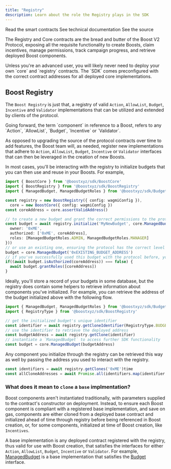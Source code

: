 ```yaml
---
title: "Registry"
description: Learn about the role the Registry plays in the SDK
---
```



<SDKDisclaimer />

<CardGroup cols={3}>
  <Card title="Smart Contract" icon="file-contract" href="https://github.com/rabbitholegg/boost-protocol/blob/main/packages/evm/contracts/BoostRegistry.sol">
    Read the smart contracts
  </Card>
  <Card title="Typedoc" icon="file-lines" href="https://boost-protocol.vercel.app/classes/BoostRegistry.html">See technical documentation</Card>
  <Card title="SDK Implementation" icon="file-code" href="https://github.com/rabbitholegg/boost-protocol/blob/main/packages/sdk/src/BoostCore.ts">
    See the source
  </Card>
</CardGroup>

The Registry and Core contracts are the bread and butter of the Boost V2 Protocol, exposing all the requisite functionality to create Boosts, claim incentives, manage permissions, track campaign progress, and retrieve deployed Boost components.

<Tip>
  Unless you're an advanced user, you will likely never need to deploy your own `core` and `registry` contracts. The `SDK` comes preconfigured with the correct contract addresses for all deployed core implementations.
</Tip>

## Boost Registry

The `Boost Registry` is just that, a registry of valid `Action`, `AllowList`, `Budget`, `Incentive` and `Validator` implementations that can be utilized and extended by clients of the protocol.

<Tip>
  Going forward, the term `component` in reference to a Boost, refers to any `Action`, `AllowList`, `Budget`, `Incentive` or `Validator`.
</Tip>

As opposed to upgrading the source of the protocol contracts over time to add features, the Boost team will, as needed, register new implementations that adhere to `Action`, `AllowList`, `Budget`, `Incentive` or `Validator` interfaces that can then be leveraged in the creation of new Boosts.

In most cases, you'll be interacting with the registry to initialize budgets that you can then use and reuse in your Boosts. For example,

```ts
import { BoostCore } from '@boostxyz/sdk/BoostCore'
import { BoostRegistry } from '@boostxyz/sdk/BoostRegistry'
import { ManagedBudget, ManagedBudgetRoles } from '@boostxyz/sdk/Budgets/ManagedBudget'

const registry = new BoostRegistry({ config: wagmiConfig }),
  core = new BoostCore({ config: wagmiConfig })
const coreAddress = core.assertValidAddress()

// to create a new budget and grant the correct permissions to the protocol
const budget = await registry.initialize('MyNewBudget', core.ManagedBudget({
  owner: '0xME',
  authorized: ['0xME', coreAddress],
  roles: [ManagedBudgetRoles.ADMIN, ManagedBudgetRoles.MANAGER]
}))
// or use an existing one, ensuring the protocol has the correct level of access
budget = core.ManagedBudget('0xEXISTING_BUDGET_ADDRESS')
// if you've successfully used this budget with the protocol before, you won't need to do this
if((await budget.isAuthorized(coreAddress)) === false) {
  await budget.grantRoles([coreAddress])
}
```

Ideally, you'll store a record of your budgets in some database, but the registry does contain some helpers to retrieve information about components you've initialized. For example, you can retrieve the address of the budget initialized above with the following flow.

```ts
import { ManagedBudget, ManagedBudgetRoles } from '@boostxyz/sdk/Budgets/ManagedBudget'
import { RegistryType } from '@boostxyz/sdk/BoostRegistry'

// get the initialized budget's unique identifier
const identifier = await registry.getCloneIdentifier(RegistryType.BUDGET, ManagedBudget.BASE, '0xME', "MyNewBudget")
// use the identifier to retrieve the deployed address
const budgetAddress = await registry.getClone(identifier)
// instantiate a `ManagedBudget` to access further SDK functionality
const budget = core.ManagedBudget(budgetAddress)
```

Any component you initialize through the registry can be retrieved this way as well by passing the address you used to interact with the registry.

[//]: # (TODO: should we add an SDK abstraction to instantiate all SDK components from a list of addreses?)

```ts
const identifiers = await registry.getClones('0xME')time
const allCloneAddresses = await Promise.all(identifiers.map(identifier => registry.getClone(identifier)))
```

### What does it mean to `clone` a `base` implmentation?

Boost components aren't instantiated traditionally, with parameters supplied to the contract's constructor on deployment. Instead, to ensure each Boost component is compliant with a registered base implementation, and save on gas, components are either cloned from a deployed base contract and initialized ahead of time through registry before being referenced in Boost creation, or, for some components, initialized at time of Boost creation, like `Incentives`.

A base implementation is any deployed contract registered with the registry, thus valid for use with Boost creation, that satisfies the interfaces for either `Action`, `AllowList`, `Budget`, `Incentive` or `Validator`. For example, [ManagedBudget](https://github.com/rabbitholegg/boost-protocol/blob/main/packages/evm/contracts/budgets/ManagedBudget.sol) is a base implementation that satisfies the [Budget](https://github.com/rabbitholegg/boost-protocol/blob/main/packages/evm/contracts/budgets/ABudget.sol) interface.
